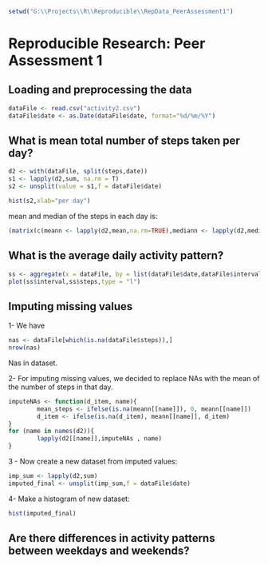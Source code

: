 ```r
setwd("G:\\Projects\\R\\Reproducible\\RepData_PeerAssessment1")
```

# Reproducible Research: Peer Assessment 1


## Loading and preprocessing the data
```r
dataFile <- read.csv("activity2.csv")
dataFile$date <- as.Date(dataFile$date, format="%d/%m/%Y")
```

## What is mean total number of steps taken per day?
```r
d2 <- with(dataFile, split(steps,date))
s1 <- lapply(d2,sum, na.rm = T)
s2 <- unsplit(value = s1,f = dataFile$date)

hist(s2,xlab="per day")
```

mean and median of the steps in each day is:

```r
(matrix(c(meann <- lapply(d2,mean,na.rm=TRUE),mediann <- lapply(d2,median,na.rm=TRUE)), ncol = 2))
```

## What is the average daily activity pattern?
```r
ss <- aggregate(x = dataFile, by = list(dataFile$date,dataFile$interval), FUN = mean, na.rm = T)
plot(ss$interval,ss$steps,type = "l")
```

## Imputing missing values
1- We have
```r
nas <- dataFile[which(is.na(dataFile$steps)),]
nrow(nas)
```

Nas in dataset.

2- For imputing missing values, we decided to replace NAs with the mean of the number of steps in that day.
```r
imputeNAs <- function(d_item, name){
        mean_steps <- ifelse(is.na(meann[[name]]), 0, meann[[name]])
        d_item <- ifelse(is.na(d_item), meann[[name]], d_item)
}
for (name in names(d2)){
        lapply(d2[[name]],imputeNAs , name)
}

```

3 - Now create a new dataset from imputed values:
```r
imp_sum <- lapply(d2,sum)
imputed_final <- unsplit(imp_sum,f = dataFile$date)

```

4- Make a histogram of new dataset:
```r
hist(imputed_final)
```

## Are there differences in activity patterns between weekdays and weekends?

